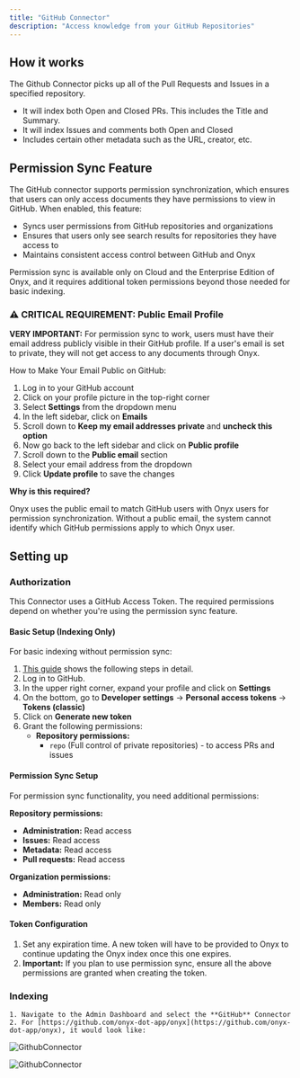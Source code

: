 ```yaml
---
title: "GitHub Connector"
description: "Access knowledge from your GitHub Repositories"
---
```


## How it works

The Github Connector picks up all of the Pull Requests and Issues in a specified repository.

- It will index both Open and Closed PRs. This includes the Title and Summary.
- It will index Issues and comments both Open and Closed
- Includes certain other metadata such as the URL, creator, etc.

## Permission Sync Feature

The GitHub connector supports permission synchronization,
which ensures that users can only access documents they have permissions to view in GitHub. When enabled, this feature:

- Syncs user permissions from GitHub repositories and organizations
- Ensures that users only see search results for repositories they have access to
- Maintains consistent access control between GitHub and Onyx

<Note>
  Permission sync is available only on Cloud and the Enterprise Edition of Onyx,
  and it requires additional token permissions beyond those needed for basic indexing.
</Note>

<Info>

  ### ⚠️ CRITICAL REQUIREMENT: Public Email Profile

  **VERY IMPORTANT:** For permission sync to work,
  users must have their email address publicly visible in their GitHub profile. If a user's email is set to private,
  they will not get access to any documents through Onyx.

  How to Make Your Email Public on GitHub:

  1. Log in to your GitHub account
  2. Click on your profile picture in the top-right corner
  3. Select **Settings** from the dropdown menu
  4. In the left sidebar, click on **Emails**
  5. Scroll down to **Keep my email addresses private** and **uncheck this option**
  6. Now go back to the left sidebar and click on **Public profile**
  7. Scroll down to the **Public email** section
  8. Select your email address from the dropdown
  9. Click **Update profile** to save the changes

  **Why is this required?**

  Onyx uses the public email to match GitHub users with Onyx users for permission synchronization.
  Without a public email, the system cannot identify which GitHub permissions apply to which Onyx user.
</Info>

## Setting up

### Authorization

This Connector uses a GitHub Access Token.
The required permissions depend on whether you're using the permission sync feature.

#### Basic Setup (Indexing Only)

For basic indexing without permission sync:

1. [This guide](https://docs.github.com/en/enterprise-server@3.4/authentication/keeping-your-account-and-data-secure/creating-a-personal-access-token) shows the following steps in detail.
2. Log in to GitHub.
3. In the upper right corner, expand your profile and click on **Settings**
4. On the bottom, go to **Developer settings** -> **Personal access tokens** -> **Tokens (classic)**
5. Click on **Generate new token**
6. Grant the following permissions:
    - **Repository permissions:**
      - `repo` (Full control of private repositories) - to access PRs and issues

#### Permission Sync Setup

For permission sync functionality, you need additional permissions:

**Repository permissions:**
- **Administration:** Read access
- **Issues:** Read access
- **Metadata:** Read access
- **Pull requests:** Read access

**Organization permissions:**
- **Administration:** Read only
- **Members:** Read only

#### Token Configuration

1. Set any expiration time.
   A new token will have to be provided to Onyx to continue updating the Onyx index once this one expires.
2. **Important:** If you plan to use permission sync,
   ensure all the above permissions are granted when creating the token.

### Indexing

    1. Navigate to the Admin Dashboard and select the **GitHub** Connector
    2. For [https://github.com/onyx-dot-app/onyx](https://github.com/onyx-dot-app/onyx), it would look like:

![GithubConnector](/archive/images/connectors/github/GithubCredential.png)

![GithubConnector](/archive/images/connectors/github/GithubConnector.png)
